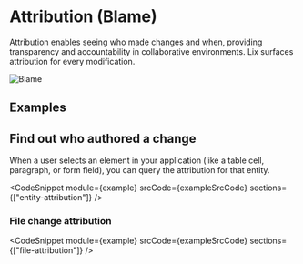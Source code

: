 
# Attribution (Blame)

Attribution enables seeing who made changes and when, providing transparency and accountability in collaborative environments. Lix surfaces attribution for every modification.

![Blame](/blame.svg)

## Examples

## Find out who authored a change

When a user selects an element in your application (like a table cell, paragraph, or form field), you can query the attribution for that entity.

<CodeSnippet
  module={example}
  srcCode={exampleSrcCode}
  sections={["entity-attribution"]}
/>

### File change attribution

<CodeSnippet
  module={example}
  srcCode={exampleSrcCode}
  sections={["file-attribution"]}
/>


